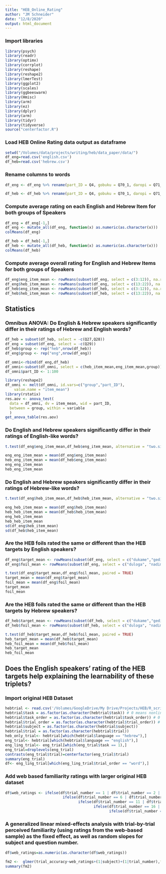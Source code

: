 ```yaml
---
title: "HEB_Online_Rating"
author: "JM Schneider"
date: "12/8/2020"
output: html_document
---
```

### Import libraries
```r
library(psych)
library(readr)
library(optimx)
library(corrplot)
library(reshape)
library(reshape2)
library(lmerTest)
library(ggplot2)
library(scales)
library(ggbeeswarm)
library(Hmisc)
library(arm)
library(ez)
library(dplyr)
library(arm)
library(tidyr)
library(tidyverse)
source("centerfactor.R")
```

### Load HEB Online Rating data output as dataframe

```r
setwd("/Volumes/data/projects/writing/heb/data_paper/data/")
df_eng=read.csv('english.csv')
df_heb=read.csv('hebrew.csv')
```

### Rename columns to words
```r
df_eng <- df_eng %>% rename(part_ID = Q4, gobuku = Q70_1, daropi = Q71_1, dabitu = Q68_1, bidapu = Q67_1, golatu = Q72_1, kubiro = Q73_1, pabiku = Q74_1, parodo = Q75_1, tibudo = Q76_1, tilapi = Q77_1, dukame = Q78_1, duloga = Q79_1, gedino = Q80_1, gekalu = Q81_1, kibeno = Q82_1, kimuga = Q83_1, nadime = Q84_1, nalobi = Q85_1, tobelu = Q86_1, tomubi = Q87_1)

df_heb <- df_heb %>% rename(part_ID = Q4, gobuku = Q70_1, daropi = Q71_1, dabitu = Q68_1, bidapu = Q67_1, golatu = Q72_1, kubiro = Q73_1, pabiku = Q74_1, parodo = Q75_1, tibudo = Q76_1, tilapi = Q77_1, dukame = Q78_1, duloga = Q79_1, gedino = Q80_1, gekalu = Q81_1, kibeno = Q82_1, kimuga = Q83_1, nadime = Q84_1, nalobi = Q85_1, tobelu = Q86_1, tomubi = Q87_1)
```


### Compute average rating on each English and Hebrew Item for both groups of Speakers
```r
df_eng = df_eng[-1,]
df_eng <- mutate_all(df_eng, function(x) as.numeric(as.character(x)))
colMeans(df_eng)

df_heb = df_heb[-1,]
df_heb <- mutate_all(df_heb, function(x) as.numeric(as.character(x)))
colMeans(df_heb)
```

### Compute average overall rating for English and Hebrew Items for both groups of Speakers
```r
df_eng$eng_item_mean <- rowMeans(subset(df_eng, select = c(3:12)), na.rm = TRUE)
df_eng$heb_item_mean <- rowMeans(subset(df_eng, select = c(13:22)), na.rm = TRUE)
df_heb$eng_item_mean <- rowMeans(subset(df_heb, select = c(3:12)), na.rm = TRUE)
df_heb$heb_item_mean <- rowMeans(subset(df_heb, select = c(13:22)), na.rm = TRUE)
```

## Statistics
### Omnibus ANOVA: Do English & Hebrew speakers significantly differ in their ratings of Hebrew and English words?
```r
df_heb = subset(df_heb, select = -c(Q27,Q28))
df_eng = subset(df_eng, select = -c(Q29))
df_heb$group <- rep("heb",nrow(df_heb))
df_eng$group <- rep("eng",nrow(df_eng))

df_omni<-rbind(df_eng,df_heb)
df_omni<-subset(df_omni, select = c(heb_item_mean,eng_item_mean,group))
df_omni$part_ID <- 1:100

library(reshape2)
df_omni <- melt(df_omni, id.vars=c("group","part_ID"),
    value.name = "item_mean")
library(rstatix)
res.aov <- anova_test(
  data = df_omni, dv = item_mean, wid = part_ID,
  between = group, within = variable
  )
get_anova_table(res.aov)
```

### Do English and Hebrew speakers significantly differ in their ratings of English-like words?
```r
t.test(df_eng$eng_item_mean,df_heb$eng_item_mean, alternative = "two.sided", var.equal = TRUE)

eng_eng_item_mean = mean(df_eng$eng_item_mean)
heb_eng_item_mean = mean(df_heb$eng_item_mean)
eng_eng_item_mean
heb_eng_item_mean
```
### Do English and Hebrew speakers significantly differ in their ratings of Hebrew-like words?
```r
t.test(df_eng$heb_item_mean,df_heb$heb_item_mean, alternative = "two.sided", var.equal = TRUE)

eng_heb_item_mean = mean(df_eng$heb_item_mean)
heb_heb_item_mean = mean(df_heb$heb_item_mean)
eng_heb_item_mean
heb_heb_item_mean
sd(df_eng$heb_item_mean)
sd(df_heb$heb_item_mean)
```
### Are the HEB foils rated the same or different than the HEB targets by English speakers?
```r
df_eng$target_mean <- rowMeans(subset(df_eng, select = c("dukame","gedino","kimuga","nalobi","tobelu")), na.rm = TRUE)
df_eng$foil_mean <- rowMeans(subset(df_eng, select = c("duloga", "nadime", "tomubi", "gekalu","kibeno")), na.rm = TRUE)

t.test(df_eng$target_mean,df_eng$foil_mean, paired = TRUE)
target_mean = mean(df_eng$target_mean)
foil_mean = mean(df_eng$foil_mean)
target_mean
foil_mean
```

### Are the HEB foils rated the same or different than the HEB targets by Hebrew speakers?
```r
df_heb$target_mean <- rowMeans(subset(df_heb, select = c("dukame","gedino","kimuga","nalobi","tobelu")), na.rm = TRUE)
df_heb$foil_mean <- rowMeans(subset(df_heb, select = c("duloga", "nadime", "tomubi", "gekalu","kibeno")), na.rm = TRUE)

t.test(df_heb$target_mean,df_heb$foil_mean, paired = TRUE)
heb_target_mean = mean(df_heb$target_mean)
heb_foil_mean = mean(df_heb$foil_mean)
heb_target_mean
heb_foil_mean
```

## Does the English speakers’ rating of the HEB targets help explaining the learnability of these triplets? 
### Import original HEB Dataset
```r
hebtrial <- read.csv('/Volumes/GoogleDrive/My Drive/Projects/HEB/R_scripts/heb_trial_clean_082819.csv')
hebtrial$task = as.factor(as.character(hebtrial$task)) # 0 means nonlinguistic and 1 means linguistic task
hebtrial$task_order = as.factor(as.character(hebtrial$task_order)) # 0 means nonlinguistic task comes first and 1 means linguistic task comes first
hebtrial$trial_order = as.factor(as.character(hebtrial$trial_order)) # 0 means foil comes first and 1 means target comes first
hebtrial$subject = as.factor(as.character(hebtrial$subject)) 
hebtrial$trial = as.factor(as.character(hebtrial$trial)) 
heb_only_trial<- hebtrial[which(hebtrial$language == "hebrew"),]
eng_trial<- hebtrial[which(hebtrial$language == "english"),]
eng_ling_trial<- eng_trial[which(eng_trial$task == 1),]
eng_trial=droplevels(eng_trial)
contrasts(eng_trial$trial)=centerfactor(eng_trial$trial)
summary(eng_trial)
df<- eng_ling_trial[which(eng_ling_trial$trial_order == "word"),]
```

### Add web based familiarity ratings with larger original HEB dataset
```r
df$web_ratings <- ifelse(df$trial_number == 1 | df$trial_number == 2 | df$trial_number == 3 | df$trial_number == 4 | df$trial_number == 5, "2.18", #DUKAME
                          ifelse(df$trial_number == 6 | df$trial_number == 7 | df$trial_number == 8 | df$trial_number == 9 | df$trial_number == 10, "2.40", #GEDINO
                                 ifelse(df$trial_number == 11 | df$trial_number == 12 | df$trial_number == 13 | df$trial_number == 14 | df$trial_number == 15, "1.90", #KIMUGA
                                        ifelse(df$trial_number == 16 | df$trial_number == 17 | df$trial_number == 18 | df$trial_number == 19 | df$trial_number == 20, "2.50", #NALOBI
                                               ifelse(df$trial_number == 21 | df$trial_number == 22 | df$trial_number == 23 | df$trial_number == 24 | df$trial_number == 25, "2.20","0"))))) #TOBELU
```

### A generalized linear mixed-effects analysis with trial-by-trial perceived familiarity (using ratings from the web-based sample) as the fixed effect, as well as random slopes for subject and question number.
```r
df$web_ratings=as.numeric(as.character(df$web_ratings))

fm2 <-  glmer(trial_accuracy~web_ratings+(1|subject)+(1|trial_number),family = binomial,data=df)
summary(fm2)
```
